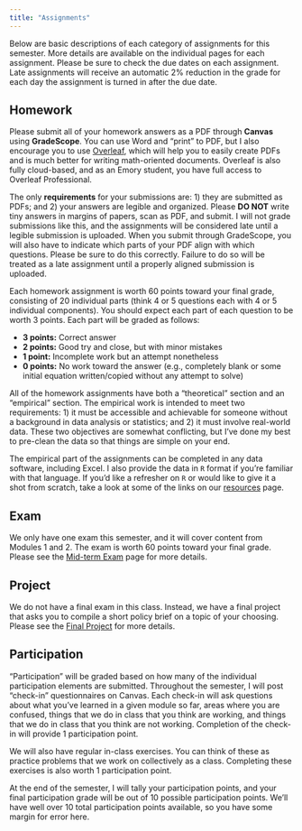 ```yaml
---
title: "Assignments"
---
```



Below are basic descriptions of each category of assignments for this semester. More details are available on the individual pages for each assignment. Please be sure to check the due dates on each assignment. Late assignments will receive an automatic 2% reduction in the grade for each day the assignment is turned in after the due date.

## Homework
Please submit all of your homework answers as a PDF through **Canvas** using **GradeScope**. You can use Word and "print" to PDF, but I also encourage you to use [Overleaf](https://www.overleaf.com/), which will help you to easily create PDFs and is much better for writing math-oriented documents. Overleaf is also fully cloud-based, and as an Emory student, you have full access to Overleaf Professional. 

The only **requirements** for your submissions are: 1) they are submitted as PDFs; and 2) your answers are legible and organized. Please **DO NOT** write tiny answers in margins of papers, scan as PDF, and submit. I will not grade submissions like this, and the assignments will be considered late until a legible submission is uploaded. When you submit through GradeScope, you will also have to indicate which parts of your PDF align with which questions. Please be sure to do this correctly. Failure to do so will be treated as a late assignment until a properly aligned submission is uploaded.

Each homework assignment is worth 60 points toward your final grade, consisting of 20 individual parts (think 4 or 5 questions each with 4 or 5 individual components). You should expect each part of each question to be worth 3 points. Each part will be graded as follows:

- **3 points:** Correct answer
- **2 points:** Good try and close, but with minor mistakes
- **1 point:** Incomplete work but an attempt nonetheless
- **0 points:** No work toward the answer (e.g., completely blank or some initial equation written/copied without any attempt to solve)

All of the homework assignments have both a "theoretical" section and an "empirical" section. The empirical work is intended to meet two requirements: 1) it must be accessible and achievable for someone without a background in data analysis or statistics; and 2) it must involve real-world data. These two objectives are somewhat conflicting, but I've done my best to pre-clean the data so that things are simple on your end. 

The empirical part of the assignments can be completed in any data software, including Excel. I also provide the data in `R` format if you're familiar with that language. If you'd like a refresher on `R` or would like to give it a shot from scratch, take a look at some of the links on our [resources](/resources/) page.

## Exam
We only have one exam this semester, and it will cover content from Modules 1 and 2. The exam is worth 60 points toward your final grade. Please see the [Mid-term Exam](/assignments/exam1/) page for more details. 

## Project
We do not have a final exam in this class. Instead, we have a final project that asks you to compile a short policy brief on a topic of your choosing. Please see the [Final Project](/assignments/project/) for more details.

## Participation
"Participation" will be graded based on how many of the individual participation elements are submitted. Throughout the semester, I will post "check-in" questionnaires on Canvas. Each check-in will ask questions about what you've learned in a given module so far, areas where you are confused, things that we do in class that you think are working, and things that we do in class that you think are not working. Completion of the check-in will provide 1 participation point. 

We will also have regular in-class exercises. You can think of these as practice problems that we work on collectively as a class. Completing these exercises is also worth 1 participation point.

At the end of the semester, I will tally your participation points, and your final participation grade will be out of 10 possible participation points. We'll have well over 10 total participation points available, so you have some margin for error here.
